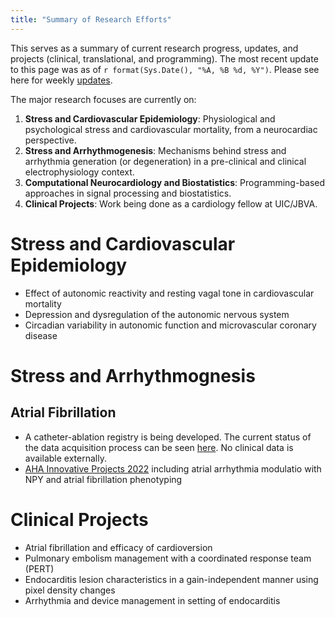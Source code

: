 ```yaml
---
title: "Summary of Research Efforts"
---
```


This serves as a summary of current research progress, updates, and projects (clinical, translational, and programming). The most recent update to this page was as of `r format(Sys.Date(), "%A, %B %d, %Y")`. Please see here for weekly [updates](https://asshah4.github.io/research/t32/t32-updates.html).


The major research focuses are currently on:

1. __Stress and Cardiovascular Epidemiology__: Physiological and psychological stress and cardiovascular mortality, from a neurocardiac perspective.
1. __Stress and Arrhythmogenesis__: Mechanisms behind stress and arrhythmia generation (or degeneration) in a pre-clinical and clinical electrophysiology context.
1. __Computational Neurocardiology and Biostatistics__: Programming-based approaches in signal processing and biostatistics.
1. __Clinical Projects__: Work being done as a cardiology fellow at UIC/JBVA.

# Stress and Cardiovascular Epidemiology

- Effect of autonomic reactivity and resting vagal tone in cardiovascular mortality
- Depression and dysregulation of the autonomic nervous system
- Circadian variability in autonomic function and microvascular coronary disease

# Stress and Arrhythmognesis

## Atrial Fibrillation 

- A catheter-ablation registry is being developed. The current status of the data acquisition process can be seen [here](https://asshah4.github.io/aflubber). No clinical data is available externally. 
- [AHA Innovative Projects 2022](https://asshah4.github.io/research/grants/aha_innovative_project_2022.html) including atrial arrhythmia modulatio with NPY and atrial fibrillation phenotyping

# Clinical Projects

- Atrial fibrillation and efficacy of cardioversion
- Pulmonary embolism management with a coordinated response team (PERT)
- Endocarditis lesion characteristics in a gain-independent manner using pixel density changes
- Arrhythmia and device management in setting of endocarditis
